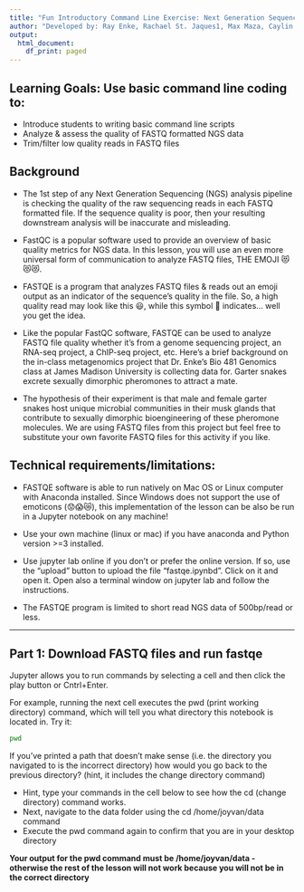 ```yaml
---
title: "Fun Introductory Command Line Exercise: Next Generation Sequencing (NGS) Quality Analysis with Emoji"
author: "Developed by: Ray Enke, Rachael St. Jaques1, Max Maza, Caylin Murray, Sabrina Robertson, Andrew Lonsdale, & Jason Williams. Modified by Bárbara Bitarello"
output:
  html_document:
    df_print: paged
---
```



## Learning Goals: Use basic command line coding to:

* Introduce students to writing basic command line scripts
* Analyze & assess the quality of FASTQ formatted NGS data
* Trim/filter low quality reads in FASTQ files

## Background 

* The 1st step of any Next Generation Sequencing (NGS) analysis pipeline is checking the quality of the raw sequencing reads in each FASTQ formatted file. If the sequence quality is poor, then your resulting downstream analysis will be inaccurate and misleading. 

* FastQC is a popular software used to provide an overview of basic quality metrics for NGS data. In this lesson, you will use an even more universal form of communication to analyze FASTQ files, THE EMOJI 😻😻😻. 

* FASTQE is a program that analyzes FASTQ files & reads out an emoji output as an indicator of the sequence’s quality in the file. So, a high quality read may look like this 😃, while this symbol 💩 indicates... well you get the idea.

* Like the popular FastQC software, FASTQE can be used to analyze FASTQ file quality whether it’s from a genome sequencing project, an RNA-seq project, a ChIP-seq project, etc. Here’s a brief background on the in-class metagenomics project that Dr. Enke’s Bio 481 Genomics class at James Madison University is collecting data for. Garter snakes excrete sexually dimorphic pheromones to attract a mate. 

* The hypothesis of their experiment is that male and female garter snakes host unique microbial communities in their musk glands that contribute to sexually dimorphic bioengineering of these pheromone molecules. We are using FASTQ files from this project but feel free to substitute your own favorite FASTQ files for this activity if you like.


## Technical requirements/limitations:

* FASTQE software is able to run natively on Mac OS or Linux computer with Anaconda installed. Since Windows does not support the use of emoticons (😟😱😿), this implementation of the lesson can be also be run in a Jupyter notebook on any machine!

* Use your own machine (linux or mac) if you have anaconda and Python version >=3 installed.

* Use jupyter lab online if you don't or prefer the online version. If so, use the "upload" button to upload the file "fastqe.ipynbd". Click on it and open it. Open also a terminal window on jupyter lab and follow the instructions.

* The FASTQE program is limited to short read NGS data of 500bp/read or less.

---


## Part 1: Download FASTQ files and run fastqe

Jupyter allows you to run commands by selecting a cell and then click the play button or Cntrl+Enter.

For example, running the next cell executes the pwd (print working directory) command, which will tell you what directory this notebook is located in. Try it:

```bash
pwd
```

If you’ve printed a path that doesn’t make sense (i.e. the directory you navigated to is the incorrect directory) how would you go back to the previous directory? (hint, it includes the change directory command)

* Hint, type your commands in the cell below to see how the cd (change directory) command works.
* Next, navigate to the data folder using the cd /home/joyvan/data command
* Execute the pwd command again to confirm that you are in your desktop directory

**Your output for the pwd command must be /home/joyvan/data - otherwise the rest of the lesson will not work because you will not be in the correct directory**